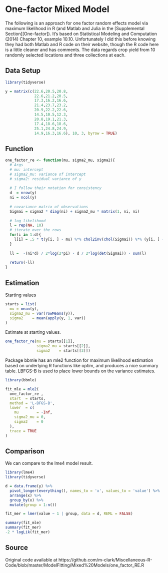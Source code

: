 # One-factor Mixed Model



The following is an approach for one factor random effects model via maximum
likelihood in R (and Matlab and Julia in the [Supplemental
Section][One-factor]). It's based on Statistical Modeling and Computation (2014)
Chapter 10, example 10.10. Unfortunately I did this before knowing they had both
Matlab and R code on their website, though the R code here is a little cleaner
and has comments. The data regards crop yield from 10 randomly selected
locations and three collections at each.  




## Data Setup

```r
library(tidyverse)

y = matrix(c(22.6,20.5,20.8,
             22.6,21.2,20.5,
             17.3,16.2,16.6,
             21.4,23.7,23.2,
             20.9,22.2,22.6,
             14.5,10.5,12.3,
             20.8,19.1,21.3,
             17.4,18.6,18.6,
             25.1,24.8,24.9,
             14.9,16.3,16.6), 10, 3, byrow = TRUE)
```


## Function 
 
```r
one_factor_re <- function(mu, sigma2_mu, sigma2){
  # Args
  # mu: intercept
  # sigma2_mu: variance of intercept
  # sigma2: residual variance of y
  
  # I follow their notation for consistency
  d  = nrow(y)
  ni = ncol(y)
  
  # covariance matrix of observations
  Sigmai = sigma2 * diag(ni) + sigma2_mu * matrix(1, ni, ni)
  
  # log likelihood
  l = rep(NA, 10)
  # iterate over the rows
  for(i in 1:d){
    l[i] = .5 * t(y[i, ] - mu) %*% chol2inv(chol(Sigmai)) %*% (y[i, ] - mu)  
  }
  
  ll =  -(ni*d) / 2*log(2*pi) - d / 2*log(det(Sigmai)) - sum(l)
  
  return(-ll)
}
```


## Estimation 

Starting values

```r
starts = list(
  mu = mean(y),
  sigma2_mu = var(rowMeans(y)),
  sigma2    = mean(apply(y, 1, var))
)
```


Estimate at starting values.

```r
one_factor_re(mu = starts[[1]],
              sigma2_mu = starts[[2]],
              sigma2    = starts[[3]])
```


Package <span class="pack" style = "">bbmle</span> has an <span class="func" style = "">mle2</span> function for maximum likelihood estimation based on underlying R functions like <span class="func" style = "">optim</span>, and produces a nice summary table. LBFGS-B is used to place lower bounds on the variance estimates.

```r
library(bbmle)

fit_mle = mle2(
  one_factor_re ,
  start  = starts,
  method = 'L-BFGS-B',
  lower  = c(
    mu        = -Inf,
    sigma2_mu = 0,
    sigma2    = 0
  ),
  trace = TRUE
)
```


## Comparison


We can compare to the <span class="pack" style = "">lme4</span> model result.


```r
library(lme4)
library(tidyverse)

d = data.frame(y) %>% 
  pivot_longer(everything(), names_to = 'x', values_to = 'value') %>% 
  arrange(x) %>% 
  group_by(x) %>% 
  mutate(group = 1:n())

fit_mer = lmer(value ~ 1 | group, data = d, REML = FALSE)

summary(fit_mle)
summary(fit_mer)
-2 * logLik(fit_mer)
```


## Source

Original code available at https://github.com/m-clark/Miscellaneous-R-Code/blob/master/ModelFitting/Mixed%20Models/one_factor_RE.R
